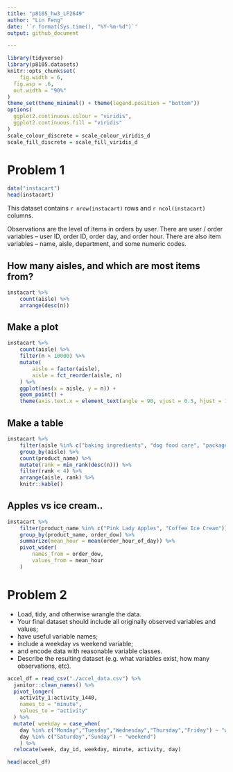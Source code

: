 ```yaml
---
title: "p8105_hw3_LF2649"
author: "Lin Feng"
date: '`r format(Sys.time(), "%Y-%m-%d")`'
output: github_document

---
```


```r
library(tidyverse)
library(p8105.datasets)
knitr::opts_chunk$set(
	fig.width = 6, 
  fig.asp = .6,
  out.width = "90%"
)
theme_set(theme_minimal() + theme(legend.position = "bottom"))
options(
  ggplot2.continuous.colour = "viridis",
  ggplot2.continuous.fill = "viridis"
)
scale_colour_discrete = scale_colour_viridis_d
scale_fill_discrete = scale_fill_viridis_d
```


# Problem 1

```r
data("instacart")
head(instacart)
```

This dataset contains `r nrow(instacart)` rows and `r ncol(instacart)`  columns. 

Observations are the level of items in orders by user. There are user / order variables -- user ID, order ID, order day, and order hour. There are also item variables -- name, aisle, department, and some numeric codes. 

## How many aisles, and which are most items from?

```r
instacart %>% 
	count(aisle) %>% 
	arrange(desc(n))
```


## Make a plot

```r
instacart %>% 
	count(aisle) %>% 
	filter(n > 10000) %>% 
	mutate(
		aisle = factor(aisle),
		aisle = fct_reorder(aisle, n)
	) %>% 
	ggplot(aes(x = aisle, y = n)) + 
	geom_point() + 
	theme(axis.text.x = element_text(angle = 90, vjust = 0.5, hjust = 1))
```


## Make a table

```r
instacart %>% 
	filter(aisle %in% c("baking ingredients", "dog food care", "packaged vegetables fruits")) %>% 
	group_by(aisle) %>% 
	count(product_name) %>% 
	mutate(rank = min_rank(desc(n))) %>% 
	filter(rank < 4) %>% 
	arrange(aisle, rank) %>% 
	knitr::kable()
```


## Apples vs ice cream..

```r
instacart %>% 
	filter(product_name %in% c("Pink Lady Apples", "Coffee Ice Cream")) %>% 
	group_by(product_name, order_dow) %>% 
	summarize(mean_hour = mean(order_hour_of_day)) %>% 
	pivot_wider(
		names_from = order_dow,
		values_from = mean_hour
	)
```


# Problem 2

* Load, tidy, and otherwise wrangle the data. 
* Your final dataset should include all originally observed variables and values; 
* have useful variable names; 
* include a weekday vs weekend variable; 
* and encode data with reasonable variable classes. 
* Describe the resulting dataset (e.g. what variables exist, how many observations, etc).

```r
accel_df = read_csv("./accel_data.csv") %>% 
  janitor::clean_names() %>% 
  pivot_longer(
    activity_1:activity_1440,
    names_to = "minute",
    values_to = "activity"
  ) %>% 
  mutate( weekday = case_when(
    day %in% c("Monday","Tuesday","Wednesday","Thursday","Friday") ~ "weekday",
    day %in% c("Saturday","Sunday") ~ "weekend")
    ) %>% 
  relocate(week, day_id, weekday, minute, activity, day)

head(accel_df)
```

